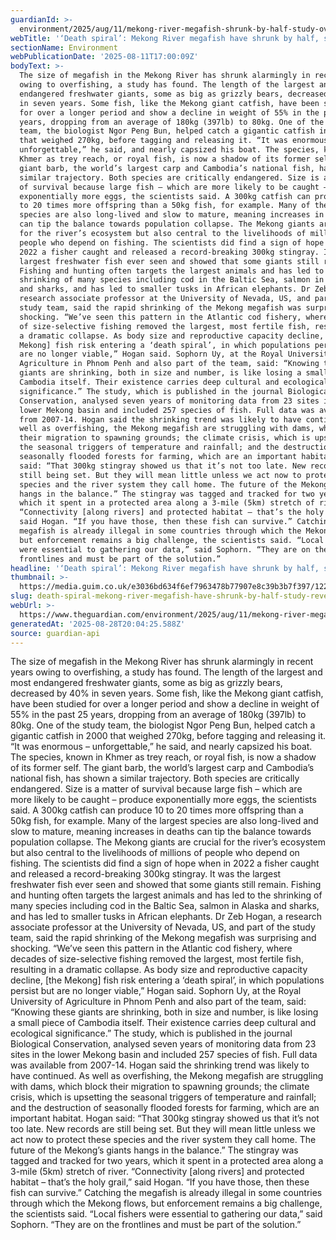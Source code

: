 ```yaml
---
guardianId: >-
  environment/2025/aug/11/mekong-river-megafish-shrunk-by-half-study-overfishing-dams-climate-crisis
webTitle: '‘Death spiral’: Mekong River megafish have shrunk by half, study reveals'
sectionName: Environment
webPublicationDate: '2025-08-11T17:00:09Z'
bodyText: >-
  The size of megafish in the Mekong River has shrunk alarmingly in recent years
  owing to overfishing, a study has found. The length of the largest and most
  endangered freshwater giants, some as big as grizzly bears, decreased by 40%
  in seven years. Some fish, like the Mekong giant catfish, have been studied
  for over a longer period and show a decline in weight of 55% in the past 25
  years, dropping from an average of 180kg (397lb) to 80kg. One of the study
  team, the biologist Ngor Peng Bun, helped catch a gigantic catfish in 2000
  that weighed 270kg, before tagging and releasing it. “It was enormous –
  unforgettable,” he said, and nearly capsized his boat. The species, known in
  Khmer as trey reach, or royal fish, is now a shadow of its former self. The
  giant barb, the world’s largest carp and Cambodia’s national fish, has shown a
  similar trajectory. Both species are critically endangered. Size is a matter
  of survival because large fish – which are more likely to be caught – produce
  exponentially more eggs, the scientists said. A 300kg catfish can produce 10
  to 20 times more offspring than a 50kg fish, for example. Many of the largest
  species are also long-lived and slow to mature, meaning increases in deaths
  can tip the balance towards population collapse. The Mekong giants are crucial
  for the river’s ecosystem but also central to the livelihoods of millions of
  people who depend on fishing. The scientists did find a sign of hope when in
  2022 a fisher caught and released a record-breaking 300kg stingray. It was the
  largest freshwater fish ever seen and showed that some giants still remain.
  Fishing and hunting often targets the largest animals and has led to the
  shrinking of many species including cod in the Baltic Sea, salmon in Alaska
  and sharks, and has led to smaller tusks in African elephants. Dr Zeb Hogan, a
  research associate professor at the University of Nevada, US, and part of the
  study team, said the rapid shrinking of the Mekong megafish was surprising and
  shocking. “We’ve seen this pattern in the Atlantic cod fishery, where decades
  of size-selective fishing removed the largest, most fertile fish, resulting in
  a dramatic collapse. As body size and reproductive capacity decline, [the
  Mekong] fish risk entering a ‘death spiral’, in which populations persist but
  are no longer viable,” Hogan said. Sophorn Uy, at the Royal University of
  Agriculture in Phnom Penh and also part of the team, said: “Knowing these
  giants are shrinking, both in size and number, is like losing a small piece of
  Cambodia itself. Their existence carries deep cultural and ecological
  significance.” The study, which is published in the journal Biological
  Conservation, analysed seven years of monitoring data from 23 sites in the
  lower Mekong basin and included 257 species of fish. Full data was available
  from 2007-14. Hogan said the shrinking trend was likely to have continued. As
  well as overfishing, the Mekong megafish are struggling with dams, which block
  their migration to spawning grounds; the climate crisis, which is upsetting
  the seasonal triggers of temperature and rainfall; and the destruction of
  seasonally flooded forests for farming, which are an important habitat. Hogan
  said: “That 300kg stingray showed us that it’s not too late. New records are
  still being set. But they will mean little unless we act now to protect these
  species and the river system they call home. The future of the Mekong’s giants
  hangs in the balance.” The stingray was tagged and tracked for two years,
  which it spent in a protected area along a 3-mile (5km) stretch of river.
  “Connectivity [along rivers] and protected habitat – that’s the holy grail,”
  said Hogan. “If you have those, then these fish can survive.” Catching the
  megafish is already illegal in some countries through which the Mekong flows,
  but enforcement remains a big challenge, the scientists said. “Local fishers
  were essential to gathering our data,” said Sophorn. “They are on the
  frontlines and must be part of the solution.”
headline: '‘Death spiral’: Mekong River megafish have shrunk by half, study reveals'
thumbnail: >-
  https://media.guim.co.uk/e3036bd634f6ef7963478b77907e8c39b3b7f397/122_0_1066_853/500.jpg
slug: death-spiral-mekong-river-megafish-have-shrunk-by-half-study-reveals
webUrl: >-
  https://www.theguardian.com/environment/2025/aug/11/mekong-river-megafish-shrunk-by-half-study-overfishing-dams-climate-crisis
generatedAt: '2025-08-28T20:04:25.588Z'
source: guardian-api
---
```

The size of megafish in the Mekong River has shrunk alarmingly in recent years owing to overfishing, a study has found. The length of the largest and most endangered freshwater giants, some as big as grizzly bears, decreased by 40% in seven years. Some fish, like the Mekong giant catfish, have been studied for over a longer period and show a decline in weight of 55% in the past 25 years, dropping from an average of 180kg (397lb) to 80kg. One of the study team, the biologist Ngor Peng Bun, helped catch a gigantic catfish in 2000 that weighed 270kg, before tagging and releasing it. “It was enormous – unforgettable,” he said, and nearly capsized his boat. The species, known in Khmer as trey reach, or royal fish, is now a shadow of its former self. The giant barb, the world’s largest carp and Cambodia’s national fish, has shown a similar trajectory. Both species are critically endangered. Size is a matter of survival because large fish – which are more likely to be caught – produce exponentially more eggs, the scientists said. A 300kg catfish can produce 10 to 20 times more offspring than a 50kg fish, for example. Many of the largest species are also long-lived and slow to mature, meaning increases in deaths can tip the balance towards population collapse. The Mekong giants are crucial for the river’s ecosystem but also central to the livelihoods of millions of people who depend on fishing. The scientists did find a sign of hope when in 2022 a fisher caught and released a record-breaking 300kg stingray. It was the largest freshwater fish ever seen and showed that some giants still remain. Fishing and hunting often targets the largest animals and has led to the shrinking of many species including cod in the Baltic Sea, salmon in Alaska and sharks, and has led to smaller tusks in African elephants. Dr Zeb Hogan, a research associate professor at the University of Nevada, US, and part of the study team, said the rapid shrinking of the Mekong megafish was surprising and shocking. “We’ve seen this pattern in the Atlantic cod fishery, where decades of size-selective fishing removed the largest, most fertile fish, resulting in a dramatic collapse. As body size and reproductive capacity decline, [the Mekong] fish risk entering a ‘death spiral’, in which populations persist but are no longer viable,” Hogan said. Sophorn Uy, at the Royal University of Agriculture in Phnom Penh and also part of the team, said: “Knowing these giants are shrinking, both in size and number, is like losing a small piece of Cambodia itself. Their existence carries deep cultural and ecological significance.” The study, which is published in the journal Biological Conservation, analysed seven years of monitoring data from 23 sites in the lower Mekong basin and included 257 species of fish. Full data was available from 2007-14. Hogan said the shrinking trend was likely to have continued. As well as overfishing, the Mekong megafish are struggling with dams, which block their migration to spawning grounds; the climate crisis, which is upsetting the seasonal triggers of temperature and rainfall; and the destruction of seasonally flooded forests for farming, which are an important habitat. Hogan said: “That 300kg stingray showed us that it’s not too late. New records are still being set. But they will mean little unless we act now to protect these species and the river system they call home. The future of the Mekong’s giants hangs in the balance.” The stingray was tagged and tracked for two years, which it spent in a protected area along a 3-mile (5km) stretch of river. “Connectivity [along rivers] and protected habitat – that’s the holy grail,” said Hogan. “If you have those, then these fish can survive.” Catching the megafish is already illegal in some countries through which the Mekong flows, but enforcement remains a big challenge, the scientists said. “Local fishers were essential to gathering our data,” said Sophorn. “They are on the frontlines and must be part of the solution.”
